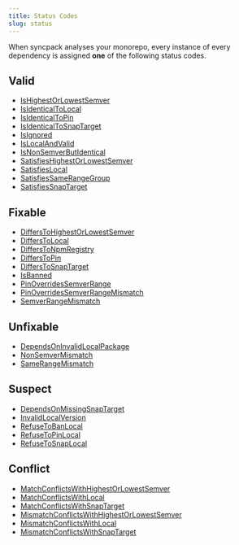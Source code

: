 ```yaml
---
title: Status Codes
slug: status
---
```


When syncpack analyses your monorepo, every instance of every dependency is assigned **one** of the following status codes.

## Valid

- [IsHighestOrLowestSemver](/syncpack/status/is-highest-or-lowest-semver)
- [IsIdenticalToLocal](/syncpack/status/is-identical-to-local)
- [IsIdenticalToPin](/syncpack/status/is-identical-to-pin)
- [IsIdenticalToSnapTarget](/syncpack/status/is-identical-to-snap-target)
- [IsIgnored](/syncpack/status/is-ignored)
- [IsLocalAndValid](/syncpack/status/is-local-and-valid)
- [IsNonSemverButIdentical](/syncpack/status/is-non-semver-but-identical)
- [SatisfiesHighestOrLowestSemver](/syncpack/status/satisfies-highest-or-lowest-semver)
- [SatisfiesLocal](/syncpack/status/satisfies-local)
- [SatisfiesSameRangeGroup](/syncpack/status/satisfies-same-range-group)
- [SatisfiesSnapTarget](/syncpack/status/satisfies-snap-target)

## Fixable

- [DiffersToHighestOrLowestSemver](/syncpack/status/differs-to-highest-or-lowest-semver)
- [DiffersToLocal](/syncpack/status/differs-to-local)
- [DiffersToNpmRegistry](/syncpack/status/differs-to-npm-registry)
- [DiffersToPin](/syncpack/status/differs-to-pin)
- [DiffersToSnapTarget](/syncpack/status/differs-to-snap-target)
- [IsBanned](/syncpack/status/is-banned)
- [PinOverridesSemverRange](/syncpack/status/pin-overrides-semver-range)
- [PinOverridesSemverRangeMismatch](/syncpack/status/pin-overrides-semver-range-mismatch)
- [SemverRangeMismatch](/syncpack/status/semver-range-mismatch)

## Unfixable

- [DependsOnInvalidLocalPackage](/syncpack/status/depends-on-invalid-local-package)
- [NonSemverMismatch](/syncpack/status/non-semver-mismatch)
- [SameRangeMismatch](/syncpack/status/same-range-mismatch)

## Suspect

- [DependsOnMissingSnapTarget](/syncpack/status/depends-on-missing-snap-target)
- [InvalidLocalVersion](/syncpack/status/invalid-local-version)
- [RefuseToBanLocal](/syncpack/status/refuse-to-ban-local)
- [RefuseToPinLocal](/syncpack/status/refuse-to-pin-local)
- [RefuseToSnapLocal](/syncpack/status/refuse-to-snap-local)

## Conflict

- [MatchConflictsWithHighestOrLowestSemver](/syncpack/status/match-conflicts-with-highest-or-lowest-semver)
- [MatchConflictsWithLocal](/syncpack/status/match-conflicts-with-local)
- [MatchConflictsWithSnapTarget](/syncpack/status/match-conflicts-with-snap-target)
- [MismatchConflictsWithHighestOrLowestSemver](/syncpack/status/mismatch-conflicts-with-highest-or-lowest-semver)
- [MismatchConflictsWithLocal](/syncpack/status/mismatch-conflicts-with-local)
- [MismatchConflictsWithSnapTarget](/syncpack/status/mismatch-conflicts-with-snap-target)
